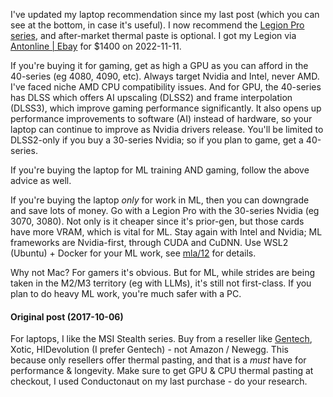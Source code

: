 
I've updated my laptop recommendation since my last post (which you can see at the bottom, in case it's useful). I now recommend the [Legion Pro series](https://www.lenovo.com/us/en/c/laptops/legion-laptops/legion-pro-series), and after-market thermal paste is optional. I got my Legion via [Antonline | Ebay](https://www.ebay.com/str/antonline) for $1400 on 2022-11-11.

If you're buying it for gaming, get as high a GPU as you can afford in the 40-series (eg 4080, 4090, etc). Always target Nvidia and Intel, never AMD. I've faced niche AMD CPU compatibility issues. And for GPU, the 40-series has DLSS which offers AI upscaling (DLSS2) and frame interpolation (DLSS3), which improve gaming performance significantly. It also opens up performance improvements to software (AI) instead of hardware, so your laptop can continue to improve as Nvidia drivers release. You'll be limited to DLSS2-only if you buy a 30-series Nvidia; so if you plan to game, get a 40-series.

If you're buying the laptop for ML training AND gaming, follow the above advice as well.

If you're buying the laptop *only* for work in ML, then you can downgrade and save lots of money. Go with a Legion Pro with the 30-series Nvidia (eg 3070, 3080). Not only is it cheaper since it's prior-gen, but those cards have more VRAM, which is vital for ML. Stay again with Intel and Nvidia; ML frameworks are Nvidia-first, through CUDA and CuDNN. Use WSL2 (Ubuntu) + Docker for your ML work, see [mla/12](/mlg/mla-12) for details.

Why not Mac? For gamers it's obvious. But for ML, while strides are being taken in the M2/M3 territory (eg with LLMs), it's still not first-class. If you plan to do heavy ML work, you're much safer with a PC.


#### Original post (2017-10-06)
For laptops, I like the MSI Stealth series. Buy from a reseller like [Gentech](https://www.gentechpc.com/), Xotic, HIDevolution (I prefer Gentech) - not Amazon / Newegg. This because only resellers offer thermal pasting, and that is a _must_ have for performance & longevity. Make sure to get GPU & CPU thermal pasting at checkout, I used Conductonaut on my last purchase - do your research.